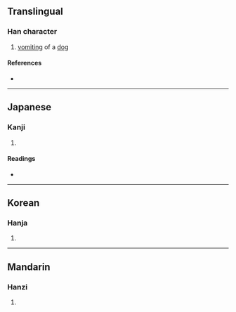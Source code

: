 {{character info/new}}
==Translingual==

===Han character===
{{Han char|rn=30|rad=口|as=04|sn=7|four=|canj=PR,XPR|ids=⿱心口}}

# [[vomit]]ing of a [[dog]]

====References====
* {{Han ref|kx=0177.260|dkj=03335|dj=0395.070|hdz=10595.040|uh=5422|ud=21538}}

----

==Japanese==

===Kanji===
{{ja-kanji|grade=|rs=口04}}

# {{defn|lang=ja|sort=口04}}

====Readings====
* {{ja-readings|on=[[しん]] (shin)|kun=[[はく]] (haku)}}

----

==Korean==

===Hanja===
{{ko-hanja|hangeul=심|rv=sim|mr=sim}}

# {{defn|lang=ko|sort=口04}}

----

==Mandarin==

===Hanzi===
{{cmn-hanzi|pin=[[qìn]] ([[qin4]])|wg=ch'in<sup>4</sup>}}

# {{defn|lang=cmn|sort=口04}}